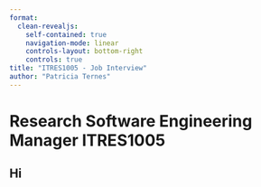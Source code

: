 ```yaml
---
format: 
  clean-revealjs:
    self-contained: true
    navigation-mode: linear
    controls-layout: bottom-right
    controls: true
title: "ITRES1005 - Job Interview"
author: "Patricia Ternes"
---
```


# Research Software Engineering Manager ITRES1005

## Hi
